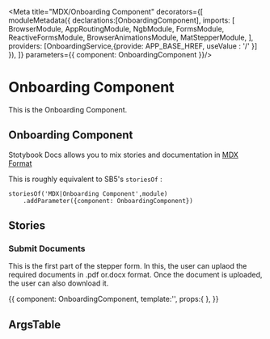 
<Meta title="MDX/Onboarding Component" decorators={[
    moduleMetadata({
    declarations:[OnboardingComponent],
    imports: [
    BrowserModule,
    AppRoutingModule,
    NgbModule,
    FormsModule,
    ReactiveFormsModule,
    BrowserAnimationsModule,
    MatStepperModule,
  ],
      providers: [OnboardingService,{provide: APP_BASE_HREF, useValue : '/' }]
    }),
]} parameters={{
    component: OnboardingComponent
}}/>

# Onboarding Component 

This is the Onboarding Component.

## Onboarding Component

Stotybook Docs allows you to mix stories and documentation in 
[MDX Format](https://mdxjs.com/)



This is roughly equivalent to SB5's `storiesOf` :

```
storiesOf('MDX|Onboarding Component',module)
    .addParameter({component: OnboardingComponent})

```


## Stories


### Submit Documents

This is the first part of the stepper form. In this, the user can uplaod the required 
documents in .pdf or.docx format. Once the document is uploaded, the user can also download it.

<Preview>
  <Story name="Submit Documents">{{
    component: OnboardingComponent,
    template:'<app-onboarding></app-onboarding>',
    props:{
    },
    }}    
  </Story>
</Preview>

## ArgsTable

<ArgsTable of={OnboardingComponent} />
